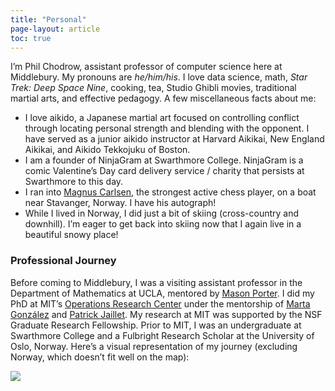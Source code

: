 ```yaml
---
title: "Personal"
page-layout: article
toc: true
---
```


I'm Phil Chodrow, assistant professor of computer science here at Middlebury. My pronouns are *he/him/his*. I love data science, math, *Star Trek: Deep Space Nine*, cooking, tea, Studio Ghibli movies, traditional martial arts, and effective pedagogy. A few miscellaneous facts about me: 

- I love aikido, a Japanese martial art focused on controlling conflict through locating personal strength and blending with the opponent.  I have served as a junior aikido instructor at Harvard Aikikai, New England Aikikai, and Aikido Tekkojuku of Boston. 
- I am a founder of NinjaGram at Swarthmore College. NinjaGram is a comic Valentine's Day card delivery service / charity that persists at Swarthmore to this day.
- I ran into [Magnus Carlsen](https://en.wikipedia.org/wiki/Magnus_Carlsen), the strongest active chess player, on a boat near Stavanger, Norway. I have his autograph!   
- While I lived in Norway, I did just a bit of skiing (cross-country and downhill). I'm eager to get back into skiing now that I again live in a beautiful snowy place! 


### Professional Journey

Before coming to Middlebury, I was a visiting assistant professor in the Department of Mathematics at UCLA, mentored by [Mason Porter](https://www.math.ucla.edu/~mason/). 
I did my PhD at MIT's [Operations Research Center](https://www.mit.edu/~orc/) under the mentorship of [Marta González](https://ced.berkeley.edu/ced/faculty-staff/marta-gonzalez) and [Patrick Jaillet](http://web.mit.edu/jaillet/www/). My research at MIT was supported by the NSF Graduate Research Fellowship. Prior to MIT, I was an undergraduate at Swarthmore College and a Fulbright Research Scholar at the University of Oslo, Norway. Here's a visual representation of my journey (excluding Norway, which doesn't fit well on the map): 


![](assets/img/geo-intro-light-bg.png)
